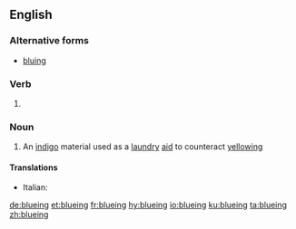 ==English==

===Alternative forms===
* [[bluing]]

===Verb===
{{head|en|present participle}}

# {{present participle of|blue|lang=en}}

===Noun===
{{en-noun|~}}

# An [[indigo]] material used as a [[laundry]] [[aid]] to counteract [[yellowing]]

====Translations====
{{trans-top|laundry aid}}
* Italian: {{t|it|turchinetto|m}}
{{trans-mid}}
{{trans-bottom}}

[[de:blueing]]
[[et:blueing]]
[[fr:blueing]]
[[hy:blueing]]
[[io:blueing]]
[[ku:blueing]]
[[ta:blueing]]
[[zh:blueing]]